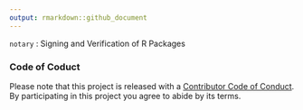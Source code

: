 ```yaml
---
output: rmarkdown::github_document
---
```


`notary` : Signing and Verification of R Packages

### Code of Coduct

Please note that this project is released with a [Contributor Code of Conduct](CONDUCT.md). By participating in this project you agree to abide by its terms.